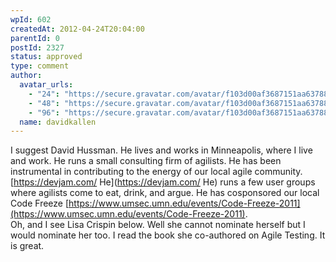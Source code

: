 ```yaml
---
wpId: 602
createdAt: 2012-04-24T20:04:00
parentId: 0
postId: 2327
status: approved
type: comment
author:
  avatar_urls:
    - "24": "https://secure.gravatar.com/avatar/f103d00af3687151aa637884c0ee606c?s=24&d=mm&r=g"
    - "48": "https://secure.gravatar.com/avatar/f103d00af3687151aa637884c0ee606c?s=48&d=mm&r=g"
    - "96": "https://secure.gravatar.com/avatar/f103d00af3687151aa637884c0ee606c?s=96&d=mm&r=g"
  name: davidkallen
---
```


I suggest David Hussman. He lives and works in Minneapolis, where I live and work. He runs a small consulting firm of agilists. He has been instrumental in contributing to the energy of our local agile community. [https://devjam.com/ He](https://devjam.com/ He) runs a few user groups where agilists come to eat, drink, and argue. He has cosponsored our local Code Freeze [https://www.umsec.umn.edu/events/Code-Freeze-2011](https://www.umsec.umn.edu/events/Code-Freeze-2011).  
Oh, and I see Lisa Crispin below. Well she cannot nominate herself but I would nominate her too. I read the book she co-authored on Agile Testing. It is great.